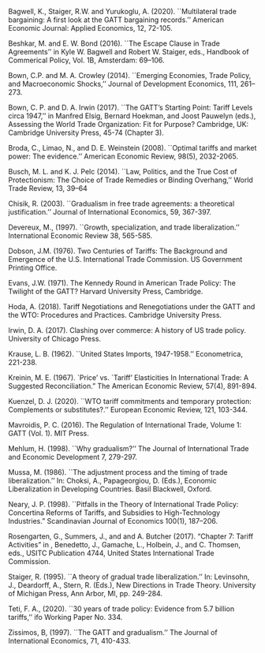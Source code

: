 Bagwell, K., Staiger, R.W. and Yurukoglu, A. (2020). ``Multilateral trade bargaining: A first look at the GATT bargaining records.'' American Economic Journal: Applied Economics, 12, 72-105.

Beshkar, M. and E. W. Bond (2016). ``The Escape Clause in Trade Agreements'' in Kyle W. Bagwell and Robert W. Staiger, eds., Handbook of Commerical Policy, Vol. 1B, Amsterdam: 69–106.

Bown, C.P. and M. A. Crowley (2014). ``Emerging Economies, Trade Policy, and Macroeconomic Shocks,'' Journal of Development Economics, 111, 261–273.

Bown, C. P. and D. A. Irwin (2017). ``The GATT's Starting Point: Tariff Levels circa 1947,'' in Manfred Elsig, Bernard Hoekman, and Joost Pauwelyn (eds.), Assessing the World Trade Organization: Fit for Purpose? Cambridge, UK: Cambridge University Press, 45-74 (Chapter 3).

Broda, C., Limao, N., and D. E. Weinstein (2008). ``Optimal tariffs and market power: The
evidence.'' American Economic Review, 98(5), 2032-2065.

Busch, M. L. and K. J. Pelc (2014). ``Law, Politics, and the True Cost of Protectionism: The Choice of Trade Remedies or Binding Overhang,'' World Trade Review, 13, 39–64

Chisik, R. (2003). ``Gradualism in free trade agreements: a theoretical justification.'' Journal of International Economics, 59, 367-397.

Devereux, M., (1997). ``Growth, specialization, and trade liberalization.'' International Economic Review
38, 565-585.

Dobson, J.M. (1976). Two Centuries of Tariffs: The Background and Emergence of the U.S. International Trade Commission. US Government Printing Office.

Evans, J.W. (1971). The Kennedy Round in American Trade Policy: The Twilight of the GATT? Harvard University Press, Cambridge.

Hoda, A. (2018). Tariff Negotiations and Renegotiations under the GATT and the WTO: Procedures and Practices. Cambridge University Press.

Irwin, D. A. (2017). Clashing over commerce: A history of US trade policy. University of Chicago Press.

Krause, L. B. (1962). ``United States Imports, 1947-1958.'' Econometrica, 221-238.

Kreinin, M. E. (1967). `` `Price' vs. `Tariff' Elasticities In International Trade: A Suggested Reconciliation." The American Economic Review, 57(4), 891-894.

Kuenzel, D. J. (2020). ``WTO tariff commitments and temporary protection: Complements or substitutes?.'' European Economic Review, 121, 103-344.

Mavroidis, P. C. (2016). The Regulation of International Trade, Volume 1: GATT (Vol. 1). MIT Press.

Mehlum, H. (1998). ``Why gradualism?'' The Journal of International Trade and Economic Development 7, 279-297.

Mussa, M. (1986). ``The adjustment process and the timing of trade liberalization.'' In: Choksi, A., Papageorgiou, D. (Eds.), Economic Liberalization in Developing Countries. Basil Blackwell, Oxford.

Neary, J. P. (1998). ``Pitfalls in the Theory of International Trade Policy: Concertina Reforms
of Tariffs, and Subsidies to High-Technology Industries.” Scandinavian Journal of Economics 100(1), 187–206.

Rosengarten, G., Summers, J., and and A. Butcher (2017). "Chapter 7: Tariff Activities" in \emph{A Centennial History of the United States International Trade Commission}, Benedetto, J., Gamache, L., Holbein, J., and C. Thomsen, eds., USITC Publication 4744, United States International Trade Commission.

Staiger, R. (1995). ``A theory of gradual trade liberalization.'' In: Levinsohn, J., Deardorff, A., Stern, R. (Eds.), New Directions in Trade Theory. University of Michigan Press, Ann Arbor, MI, pp. 249-284.

Teti, F. A., (2020). ``30 years of trade policy: Evidence from 5.7 billion tariffs,'' ifo Working Paper No. 334.

Zissimos, B, (1997). ``The GATT and gradualism.'' The Journal of International Economics, 71, 410-433.